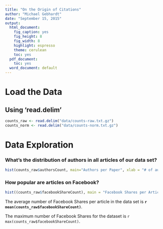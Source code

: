 ```yaml
---
title: "On the Origin of Citations"
author: "Michael Gebhardt"
date: "September 15, 2015"
output:
  html_document:
    fig_caption: yes
    fig_height: 8
    fig_width: 8
    highlight: espresso
    theme: cerulean
    toc: yes
  pdf_document:
    toc: yes
  word_document: default
---
```


# Load the Data

## Using 'read.delim'

```r
counts_raw <- read.delim("data/counts-raw.txt.gz")
counts_norm <- read.delim("data/counts-norm.txt.gz")
```

# Data Exploration

### What's the distribution of authors in all articles of our data set?
```r
hist(counts_raw$authorsCount, main="Authors per Paper", xlab = "# of authors", ylab = "Count", xlim = c(0, 25), ylim = c(0, 20000))
```

### How popular are articles on Facebook?
```r
hist((counts_raw$facebookShareCount), main = "Facebook Shares per Article", xlab = "# of Shares", ylab = "Articles")
```

The average number of Facebook Shares per article in the data set is **`r mean(counts_raw$facebookShareCount)`**.

The maximum number of Facebook Shares for the dataset is `r max(counts_raw$facebookShareCount)`.
